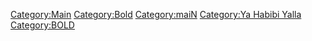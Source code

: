 [[Category:Main]]
<b>[[Category:Bold]][[Category:maiN]][[Category:Ya Habibi Yalla]]</b>
[[Category:BOLD]]